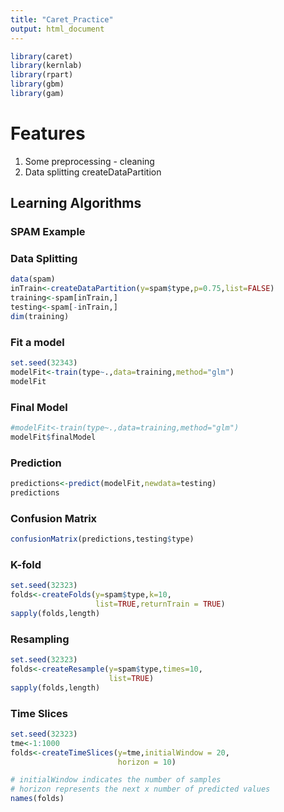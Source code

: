 ```yaml
---
title: "Caret_Practice"
output: html_document
---
```


```r
library(caret)
library(kernlab)
library(rpart)
library(gbm)
library(gam)
```
# Features
1. Some preprocessing - cleaning
2. Data splitting createDataPartition

## Learning Algorithms

### SPAM Example
### Data Splitting
```r
data(spam)
inTrain<-createDataPartition(y=spam$type,p=0.75,list=FALSE)
training<-spam[inTrain,]
testing<-spam[-inTrain,]
dim(training)
```

### Fit a model
```r
set.seed(32343)
modelFit<-train(type~.,data=training,method="glm")
modelFit
```

### Final Model
```r
#modelFit<-train(type~.,data=training,method="glm")
modelFit$finalModel
```

### Prediction
```r
predictions<-predict(modelFit,newdata=testing)
predictions
```

### Confusion Matrix
```r
confusionMatrix(predictions,testing$type)
```

### K-fold
```r
set.seed(32323)
folds<-createFolds(y=spam$type,k=10,
                   list=TRUE,returnTrain = TRUE)
sapply(folds,length)
```

### Resampling
```r
set.seed(32323)
folds<-createResample(y=spam$type,times=10,
                      list=TRUE)
sapply(folds,length)
```

### Time Slices
```r
set.seed(32323)
tme<-1:1000
folds<-createTimeSlices(y=tme,initialWindow = 20,
                        horizon = 10)

# initialWindow indicates the number of samples
# horizon represents the next x number of predicted values
names(folds)
```